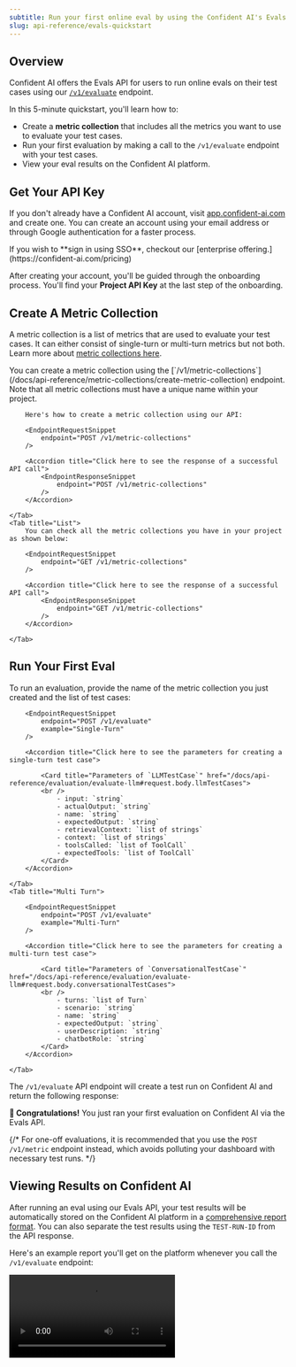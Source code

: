 ```yaml
---
subtitle: Run your first online eval by using the Confident AI's Evals API
slug: api-reference/evals-quickstart
---
```


## Overview

Confident AI offers the Evals API for users to run online evals on their test cases using our [`/v1/evaluate`](/docs/api-reference/evaluation/evaluate-llm) endpoint.

In this 5-minute quickstart, you'll learn how to:

- Create a **metric collection** that includes all the metrics you want to use to evaluate your test cases.
- Run your first evaluation by making a call to the `/v1/evaluate` endpoint with your test cases.
- View your eval results on the Confident AI platform.

## Get Your API Key

If you don't already have a Confident AI account, visit [app.confident-ai.com](https://app.confident-ai.com) and create one. You can create an account using your email address or through Google authentication for a faster process.

<Tip>
  If you wish to **sign in using SSO**, checkout our [enterprise
  offering.](https://confident-ai.com/pricing)
</Tip>

After creating your account, you'll be guided through the onboarding process. You'll find your **Project API Key** at the last step of the onboarding.

## Create A Metric Collection

A metric collection is a list of metrics that are used to evaluate your test cases. It can either consist of single-turn or multi-turn metrics but not both. Learn more about [metric collections here](/docs/metrics/metric-collections).

<Tabs>
    <Tab title="Create">
        You can create a metric collection using the [`/v1/metric-collections`](/docs/api-reference/metric-collections/create-metric-collection) endpoint. Note that all metric collections must have a unique name within your project.

        Here's how to create a metric collection using our API:

        <EndpointRequestSnippet
            endpoint="POST /v1/metric-collections"
        />

        <Accordion title="Click here to see the response of a successful API call">
            <EndpointResponseSnippet
                endpoint="POST /v1/metric-collections"
            />
        </Accordion>

    </Tab>
    <Tab title="List">
        You can check all the metric collections you have in your project as shown below:

        <EndpointRequestSnippet
            endpoint="GET /v1/metric-collections"
        />

        <Accordion title="Click here to see the response of a successful API call">
            <EndpointResponseSnippet
                endpoint="GET /v1/metric-collections"
            />
        </Accordion>

    </Tab>
</Tabs>

## Run Your First Eval

To run an evaluation, provide the name of the metric collection you just created and the list of test cases:

<Tabs>
    <Tab title="Single Turn">
        
        <EndpointRequestSnippet
            endpoint="POST /v1/evaluate"
            example="Single-Turn"
        />

        <Accordion title="Click here to see the parameters for creating a single-turn test case">
        
            <Card title="Parameters of `LLMTestCase`" href="/docs/api-reference/evaluation/evaluate-llm#request.body.llmTestCases">
            <br />
                - input: `string`
                - actualOutput: `string`
                - name: `string`
                - expectedOutput: `string`
                - retrievalContext: `list of strings`
                - context: `list of strings`
                - toolsCalled: `list of ToolCall`
                - expectedTools: `list of ToolCall`
            </Card>
        </Accordion>

    </Tab>
    <Tab title="Multi Turn">
        
        <EndpointRequestSnippet
            endpoint="POST /v1/evaluate"
            example="Multi-Turn"
        />

        <Accordion title="Click here to see the parameters for creating a multi-turn test case">

            <Card title="Parameters of `ConversationalTestCase`" href="/docs/api-reference/evaluation/evaluate-llm#request.body.conversationalTestCases">
            <br />
                - turns: `list of Turn`
                - scenario: `string`
                - name: `string`
                - expectedOutput: `string`
                - userDescription: `string`
                - chatbotRole: `string`
            </Card>
        </Accordion>

    </Tab>
</Tabs>

The `/v1/evaluate` API endpoint will create a test run on Confident AI and return the following response:

<EndpointResponseSnippet
    endpoint="POST /v1/evaluate"
/>

**🎉 Congratulations!** You just ran your first evaluation on Confident AI via the Evals API.

{/* <Tip>
For one-off evaluations, it is recommended that you use the `POST /v1/metric` endpoint instead, which avoids polluting your dashboard with necessary test runs.
</Tip> */}

## Viewing Results on Confident AI

After running an eval using our Evals API, your test results will be automatically stored on the Confident AI platform in a [comprehensive report format](/docs/llm-evaluation/dashboards/testing-reports). You can also separate the test results using the `TEST-RUN-ID` from the API response.

Here's an example report you'll get on the platform whenever you call the `/v1/evaluate` endpoint:

<Frame caption="Test Reports on Confident AI">
  <video
    src="https://confident-docs.s3.us-east-1.amazonaws.com/evaluation:testing-report.mp4"
    controls
    autoPlay
  />
</Frame>
